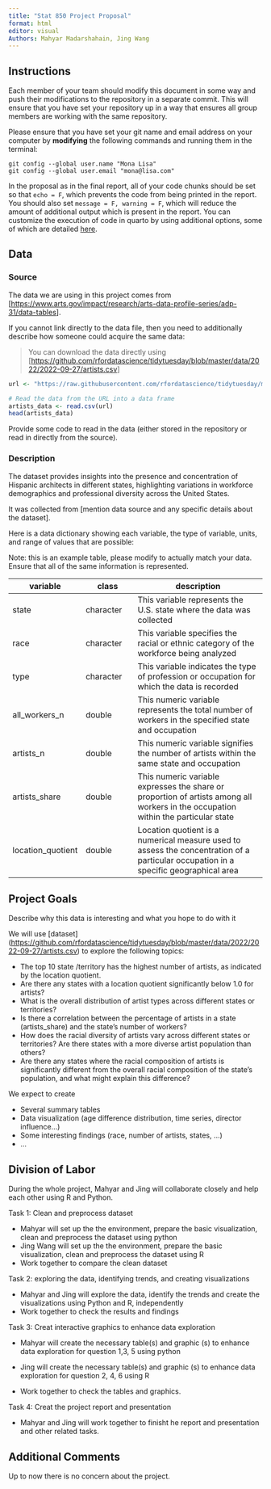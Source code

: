 ```yaml
---
title: "Stat 850 Project Proposal"
format: html
editor: visual
Authors: Mahyar Madarshahain, Jing Wang
---
```


## Instructions

Each member of your team should modify this document in some way and push their modifications to the repository in a separate commit. This will ensure that you have set your repository up in a way that ensures all group members are working with the same repository.

Please ensure that you have set your git name and email address on your computer by **modifying** the following commands and running them in the terminal:

```         
git config --global user.name "Mona Lisa"
git config --global user.email "mona@lisa.com"
```

In the proposal as in the final report, all of your code chunks should be set so that `echo = F`, which prevents the code from being printed in the report. You should also set `message = F, warning = F`, which will reduce the amount of additional output which is present in the report. You can customize the execution of code in quarto by using additional options, some of which are detailed [here](https://quarto.org/docs/computations/execution-options.html).

## Data

### Source

The data we are using in this project comes from \[<https://www.arts.gov/impact/research/arts-data-profile-series/adp-31/data-tables>\].

If you cannot link directly to the data file, then you need to additionally describe how someone could acquire the same data:

> You can download the data directly using \[<https://github.com/rfordatascience/tidytuesday/blob/master/data/2022/2022-09-27/artists.csv>\]

```r
url <- "https://raw.githubusercontent.com/rfordatascience/tidytuesday/master/data/2022/2022-09-27/artists.csv"

# Read the data from the URL into a data frame
artists_data <- read.csv(url)
head(artists_data)
```

Provide some code to read in the data (either stored in the repository or read in directly from the source).

### Description

The dataset provides insights into the presence and concentration of Hispanic architects in different states, highlighting variations in workforce demographics and professional diversity across the United States.

It was collected from \[mention data source and any specific details about the dataset\].

Here is a data dictionary showing each variable, the type of variable, units, and range of values that are possible:

Note: this is an example table, please modify to actually match your data. Ensure that all of the same information is represented.

| variable          | class     | description                                                                                                                          |
|----------------|----------------|-----------------------------------------|
| state             | character | This variable represents the U.S. state where the data was collected                                                                 |
| race              | character | This variable specifies the racial or ethnic category of the workforce being analyzed                                                |
| type              | character | This variable indicates the type of profession or occupation for which the data is recorded                                          |
| all_workers_n     | double    | This numeric variable represents the total number of workers in the specified state and occupation                                   |
| artists_n         | double    | This numeric variable signifies the number of artists within the same state and occupation                                           |
| artists_share     | double    | This numeric variable expresses the share or proportion of artists among all workers in the occupation within the particular state   |
| location_quotient | double    | Location quotient is a numerical measure used to assess the concentration of a particular occupation in a specific geographical area |

## Project Goals

Describe why this data is interesting and what you hope to do with it

We will use \[dataset\](<https://github.com/rfordatascience/tidytuesday/blob/master/data/2022/2022-09-27/artists.csv>) to explore the following topics:

-   The top 10 state /territory has the highest number of artists, as indicated by the location quotient.
-   Are there any states with a location quotient significantly below 1.0 for artists?
-   What is the overall distribution of artist types across different states or territories?
-   Is there a correlation between the percentage of artists in a state (artists_share) and the state's number of workers?
-   How does the racial diversity of artists vary across different states or territories? Are there states with a more diverse artist population than others?
-   Are there any states where the racial composition of artists is significantly different from the overall racial composition of the state's population, and what might explain this difference?

We expect to create

-   Several summary tables
-   Data visualization (age difference distribution, time series, director influence...)
-   Some interesting findings (race, number of artists, states, ...)
-    ...

## Division of Labor

During the whole project, Mahyar and Jing will collaborate closely and help each other using R and Python.

Task 1: Clean and preprocess dataset

-   Mahyar will set up the the environment, prepare the basic visualization, clean and preprocess the dataset using python
-   Jing Wang will set up the the environment, prepare the basic visualization, clean and preprocess the dataset using R
-   Work together to compare the clean dataset

Task 2: exploring the data, identifying trends, and creating visualizations

-   Mahyar and Jing will explore the data, identify the trends and create the visualizations using Python and R, independently
-   Work together to check the results and findings

Task 3: Creat interactive graphics to enhance data exploration

-   Mahyar will create the necessary table(s) and graphic (s) to enhance data exploration for question 1,3, 5 using python

-   Jing will create the necessary table(s) and graphic (s) to enhance data exploration for question 2, 4, 6 using R

-   Work together to check the tables and graphics.

Task 4: Creat the project report and presentation

-   Mahyar and Jing will work together to finisht he report and presentation and other related tasks.

## Additional Comments

Up to now there is no concern about the project.
